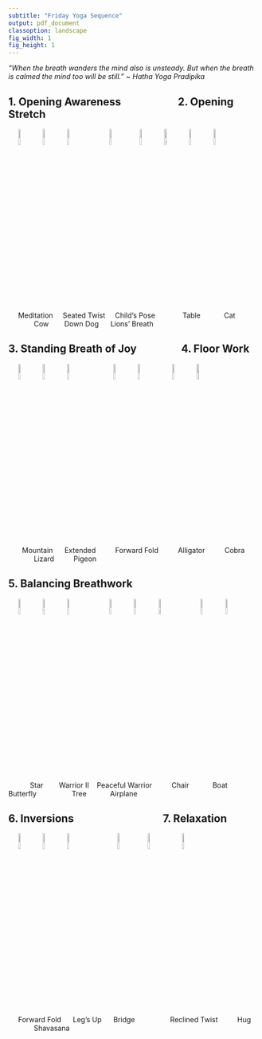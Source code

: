 ```yaml
---
subtitle: "Friday Yoga Sequence"
output: pdf_document
classoption: landscape
fig_width: 1 
fig_height: 1 
---
```


\pagenumbering{gobble}

_“When the breath wanders the mind also is unsteady. But when the breath is calmed the mind too will be still.” ~ Hatha Yoga Pradipika_


## 1. Opening Awareness                         2. Opening Stretch

     
![Seated meditation](../images/yoga/lotus-meditation.png){ width=9% }
![Seated twist](../images/yoga/lotus-twist.png){ width=9% }
![Child's Pose](../images/yoga/childs-pose.png){ width=9% }         
![Table](../images/yoga/tabletop.png){ width=9% }   
![Cat](../images/yoga/cat.png){ width=9% }
![Cow](../images/yoga/cow.png){ width=9% }
![Down Dog](../images/yoga/down-dog.png){ width=9% }
![Lion's Breath](../images/yoga/lions-breath.png){ width=9% }

     Meditation     Seated Twist     Child's Pose              Table            Cat              Cow        Down Dog      Lions' Breath


## 3. Standing Breath of Joy                  4. Floor Work

    
![Mountain](../images/yoga/mountain.png){ width=9% }
![Extended Mountain](../images/yoga/mountain-extended.png){ width=9% }
![Foward Fold](../images/yoga/forward-fold-1.png){ width=9% }           
![Alligator](../images/yoga/plank.png){ width=9% }
![Cobra](../images/yoga/cobra.png){ width=9% }     
![Lizard](../images/yoga/lizard.png){ width=9% }
![Pigeon](../images/yoga/pigeon.png){ width=9% }

       Mountain      Extended          Forward Fold          Alligator          Cobra              Lizard           Pigeon 

## 5. Balancing Breathwork  
    
![Star](../images/yoga/star.png){ width=9% }
![Warrior II](../images/yoga/warrior-2.png){ width=9% }
![Peaceful Warrior](../images/yoga/reverse-warrior.png){ width=9% }         
![Chair](../images/yoga/chair.png){ width=9% }
![Boat](../images/yoga/boat.png){ width=9% }
![Butterfly](../images/yoga/butterfly.png){ width=9% }         
![Tree](../images/yoga/tree.png){ width=9% }
![Airplain](../images/yoga/warrior-3.png){ width=9% }

           Star        Warrior II    Peaceful Warrior          Chair            Boat          Butterfly                   Tree            Airplane

## 6. Inversions                                     7. Relaxation

    
![Seated Forward Fold](../images/yoga/forward-fold-2.png){ width=9% }
![Legs Up](../images/yoga/legs-up.png){ width=9% }
![Bridge](../images/yoga/bridge.png){ width=9% }             
![Reclined Twist](../images/yoga/reclined-twist.png){ width=9% }   
![Hug](../images/yoga/hug.png){ width=9% }     
![Shavasana](../images/yoga/shavasana.png){ width=9% }

     Forward Fold      Leg's Up      Bridge                  Reclined Twist          Hug              Shavasana 
